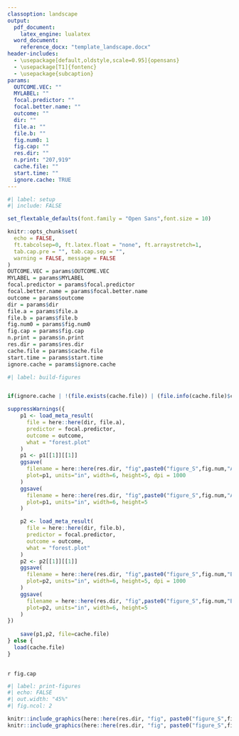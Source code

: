 ```yaml
---
classoption: landscape
output:
  pdf_document:
    latex_engine: lualatex
  word_document:
    reference_docx: "template_landscape.docx"
header-includes:
  - \usepackage[default,oldstyle,scale=0.95]{opensans}
  - \usepackage[T1]{fontenc}
  - \usepackage{subcaption}
params: 
  OUTCOME.VEC: ""
  MYLABEL: ""
  focal.predictor: ""
  focal.better.name: ""
  outcome: ""
  dir: ""
  file.a: ""
  file.b: ""
  fig.num0: 1
  fig.cap: ""
  res.dir: ""
  n.print: "207,919"
  cache.file: ""
  start.time: ""
  ignore.cache: TRUE
---
```

\pagestyle{empty}
\setmainfont{opensans}


```r
#| label: setup
#| include: FALSE

set_flextable_defaults(font.family = "Open Sans",font.size = 10)

knitr::opts_chunk$set(
  echo = FALSE,
  ft.tabcolsep=0, ft.latex.float = "none", ft.arraystretch=1,
  tab.cap.pre = "", tab.cap.sep = "",
  warning = FALSE, message = FALSE
)
OUTCOME.VEC = params$OUTCOME.VEC
MYLABEL = params$MYLABEL
focal.predictor = params$focal.predictor
focal.better.name = params$focal.better.name
outcome = params$outcome
dir = params$dir
file.a = params$file.a
file.b = params$file.b
fig.num0 = params$fig.num0
fig.cap = params$fig.cap
n.print = params$n.print
res.dir = params$res.dir
cache.file = params$cache.file
start.time = params$start.time
ignore.cache = params$ignore.cache


```


```r
#| label: build-figures


if(ignore.cache | !(file.exists(cache.file)) | (file.info(cache.file)$ctime < start.time) ){

suppressWarnings({
    p1 <- load_meta_result(
      file = here::here(dir, file.a),
      predictor = focal.predictor,
      outcome = outcome,
      what = "forest.plot"
    )
    p1 <- p1[[1]][[1]]
    ggsave(
      filename = here::here(res.dir, "fig",paste0("figure_S",fig.num,"A_WOPC_", outcome,"_regressed_on_", focal.predictor,".png")),
      plot=p1, units="in", width=6, height=5, dpi = 1000
    )
    ggsave(
      filename = here::here(res.dir, "fig",paste0("figure_S",fig.num,"A_WOPC_", outcome,"_regressed_on_", focal.predictor,".pdf")),
      plot=p1, units="in", width=6, height=5
    )

    p2 <- load_meta_result(
      file = here::here(dir, file.b),
      predictor = focal.predictor,
      outcome = outcome,
      what = "forest.plot"
    )
    p2 <- p2[[1]][[1]]
    ggsave(
      filename = here::here(res.dir, "fig",paste0("figure_S",fig.num,"B_WPC_", outcome,"_regressed_on_", focal.predictor,".png")),
      plot=p2, units="in", width=6, height=5, dpi = 1000
    )
    ggsave(
      filename = here::here(res.dir, "fig",paste0("figure_S",fig.num,"B_WPC_", outcome,"_regressed_on_", focal.predictor,".pdf")),
      plot=p2, units="in", width=6, height=5
    )
})
  
    save(p1,p2, file=cache.file)
} else {
  load(cache.file)
}  
  
```


`r fig.cap`

```r
#| label: print-figures
#| echo: FALSE
#| out.width: "45%"
#| fig.ncol: 2

knitr::include_graphics(here::here(res.dir, "fig", paste0("figure_S",fig.num,"A_WOPC_", outcome,"_regressed_on_", focal.predictor,".pdf")))
knitr::include_graphics(here::here(res.dir, "fig", paste0("figure_S",fig.num,"B_WPC_", outcome,"_regressed_on_", focal.predictor,".pdf")))

```

